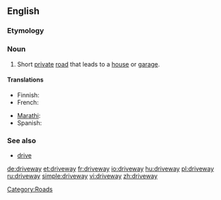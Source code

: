 ==English==

===Etymology===
{{compound|drive|way}}

===Noun===
{{wikipedia}}
{{en-noun}}

# {{US}} Short [[private]] [[road]] that leads to a [[house]] or [[garage]].

====Translations====
{{trans-top|short private road}}
* Finnish: {{t-|fi|ajotie}}
* French: {{t+|fr|allée}}
{{trans-mid}}
* [[Marathi]]: {{t-|mr|rasta|xs=Marathi}}
* Spanish: {{t+|es|calzada}}
{{trans-bottom}}

===See also===
* [[drive]] {{British}}

[[Category:Roads]]

[[de:driveway]]
[[et:driveway]]
[[fr:driveway]]
[[io:driveway]]
[[hu:driveway]]
[[pl:driveway]]
[[ru:driveway]]
[[simple:driveway]]
[[vi:driveway]]
[[zh:driveway]]